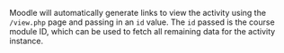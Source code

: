 Moodle will automatically generate links to view the activity using the `/view.php` page and passing in an `id` value. The `id` passed is the course module ID, which can be used to fetch all remaining data for the activity instance.
